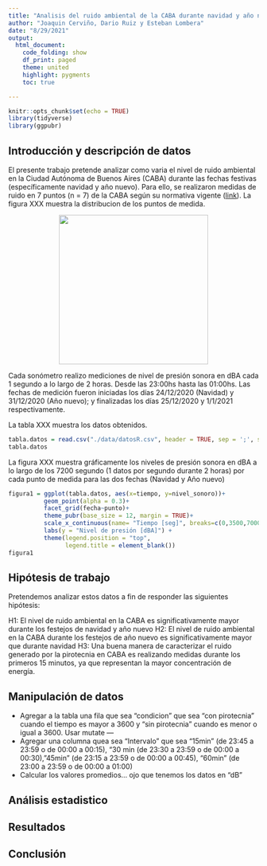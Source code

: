 ```yaml
---
title: "Analisis del ruido ambiental de la CABA durante navidad y año nuevo"
author: "Joaquin Cerviño, Dario Ruiz y Esteban Lombera"
date: "8/29/2021"
output:
  html_document:
    code_folding: show
    df_print: paged
    theme: united
    highlight: pygments
    toc: true

---
```


```r
knitr::opts_chunk$set(echo = TRUE)
library(tidyverse)
library(ggpubr)

```

## Introducción y descripción de datos
El presente trabajo pretende analizar como varia el nivel de ruido ambiental en la Ciudad Autónoma de Buenos Aires (CABA) durante las fechas festivas (específicamente navidad y año nuevo). Para ello, se realizaron medidas de ruido en 7 puntos (n = 7) de la CABA según su normativa vigente ([link](https://www.argentina.gob.ar/normativa/provincial/ley-1540-123456789-0abc-defg-045-1000xvorpyel)). La figura XXX muestra la distribucion de los puntos de medida.

<div>
<p style = 'text-align:center;'>
<img src="https://raw.githubusercontent.com/elombera/inferencia_tp_final/main/data/mapa.png" width="300px">
</p>
</div>

Cada sonómetro realizo mediciones de nivel de presión sonora en dBA cada 1 segundo a lo largo de 2 horas. Desde las 23:00hs hasta las 01:00hs. Las fechas de medición fueron iniciadas los días 24/12/2020 (Navidad) y 31/12/2020 (Año nuevo); y finalizadas los días 25/12/2020 y 1/1/2021 respectivamente.

La tabla XXX muestra los datos obtenidos.
```r
tabla.datos = read.csv("./data/datosR.csv", header = TRUE, sep = ';', stringsAsFactors = TRUE)
tabla.datos

```
La figura XXX muestra gráficamente los niveles de presión sonora en dBA a lo largo de los 7200 segundo (1 datos por segundo durante 2 horas) por cada punto de medida para las dos fechas (Navidad y Año nuevo)

```r
figura1 = ggplot(tabla.datos, aes(x=tiempo, y=nivel_sonoro))+
          geom_point(alpha = 0.3)+
          facet_grid(fecha~punto)+
          theme_pubr(base_size = 12, margin = TRUE)+
          scale_x_continuous(name= "Tiempo [seg]", breaks=c(0,3500,7000), labels=c("0","3k5","7k")) +
          labs(y = "Nivel de presión [dBA]") +
          theme(legend.position = "top",
                legend.title = element_blank())
figura1

```

## Hipótesis de trabajo

Pretendemos analizar estos datos a fin de responder las siguientes hipótesis:

H1: El nivel de ruido ambiental en la CABA es significativamente mayor durante los festejos de navidad y año nuevo
H2: El nivel de ruido ambiental en la CABA durante los festejos de año nuevo es significativamente mayor que durante navidad
H3: Una buena manera de caracterizar el ruido generado por la pirotecnia en CABA es realizando medidas durante los primeros 15 minutos, ya que representan la mayor concentración de energía.

## Manipulación de datos
 - Agregar a la tabla una fila que sea "condicion" que sea "con pirotecnia" cuando el tiempo es mayor a 3600 y "sin pirotecnia" cuando es menor o igual a 3600. Usar mutate --- 
 - Agregar una columna quea sea "Intervalo" que sea "15min" (de 23:45 a 23:59 o de 00:00 a 00:15), "30 min (de 23:30 a 23:59 o de 00:00 a 00:30), "45min" (de 23:15 a 23:59 o de 00:00 a 00:45), "60min" (de 23:00 a 23:59 o de 00:00 a 01:00)
 - Calcular los valores promedios... ojo que tenemos los datos en "dB"

## Análisis estadistico

## Resultados

## Conclusión


